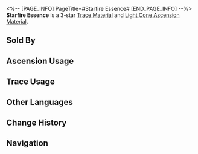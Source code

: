 <%-- [PAGE_INFO]
PageTitle=#Starfire Essence#
[END_PAGE_INFO] --%>
{{Item Infobox
|id          = 110222
|image       = Item Starfire Essence.png{{subst:void|<!--$UPLOAD:<<SpriteOutput/ItemFigures/110222.png>-<Item Starfire Essence.png>-<Item Icons>>-->}}
|type        = Trace Material
|type2       = Light Cone Ascension Material
|invCategory = Upgrade Materials
|rarity      = 3
|effect      = 
|description = A mature heliobus that ran away after the Flaming Catastrophe War. Used to level up Traces moderately for {{Color|h|Nihility}} characters.
|source1     = [[Calyx (Alchemy Commission)]]
|source2     = [[Omni-Synthesizer]] &mdash; Material Synthesis
|source3     = [[Embers Exchange]]
|source4     = [[Omni-Synthesizer]] &mdash; Material Exchange
}}
{{Description|A mean and nasty heliobus that appears like a full flame.<br />The size of a heliobus's flame when it materializes indicates its strength. This torch-like heliobus has just tasted consciousness and is eager to devour its host's emotions and desires.<br /><br />''"Absorb their emotions and sway their wills..."''}}
'''Starfire Essence''' is a 3-star [[Trace Material]] and [[Light Cone Ascension Material]].

==Sold By==
{{Shop Availability}}

==Ascension Usage==
{{Ascension Usage}}

==Trace Usage==
{{Trace Usage}}

==Other Languages==
{{Other Languages
|en   = Starfire Essence
|zhs  = 星火之精
|zht  = 星火之精
|ja   = 星火の精
|ko   = 불꽃의 정령
|es   = Esencia de fuego estelar
|fr   = Essence de feu d'étoiles
|ru   = Эссенция звёздного огня
|th   = Starfire Essence
|vi   = Linh Hồn Tinh Hỏa
|de   = Sternenfeuer-Essenz
|id   = Starfire Essence
|pt   = Essência de Chama Estelar
}}

==Change History==
{{Change History|2.0}}

==Navigation==
{{Upgrade Material Navbox}}